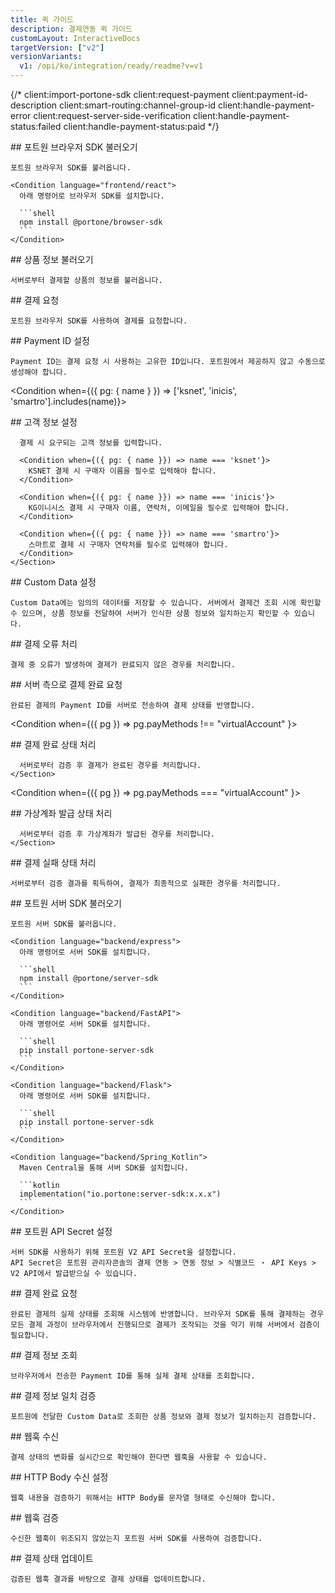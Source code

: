 ```yaml
---
title: 퀵 가이드
description: 결제연동 퀵 가이드
customLayout: InteractiveDocs
targetVersion: ["v2"]
versionVariants:
  v1: /opi/ko/integration/ready/readme?v=v1
---
```



{/* client:import-portone-sdk
client:request-payment
client:payment-id-description
client:smart-routing:channel-group-id
client:handle-payment-error
client:request-server-side-verification
client:handle-payment-status:failed
client:handle-payment-status:paid */}

<InteractiveDoc>
  <Section section="client:import-portone-sdk">
    ## 포트원 브라우저 SDK 불러오기

    포트원 브라우저 SDK를 불러옵니다.

    <Condition language="frontend/react">
      아래 명령어로 브라우저 SDK를 설치합니다.

      ```shell
      npm install @portone/browser-sdk
      ```
    </Condition>
  </Section>

  <Section section="client:fetch-item">
    ## 상품 정보 불러오기

    서버로부터 결제할 상품의 정보를 불러옵니다.
  </Section>

  <Section section="client:request-payment">
    ## 결제 요청

    포트원 브라우저 SDK를 사용하여 결제를 요청합니다.
  </Section>

  <Section section="client:payment-id">
    ## Payment ID 설정

    Payment ID는 결제 요청 시 사용하는 고유한 ID입니다. 포트원에서 제공하지 않고 수동으로 생성해야 합니다.
  </Section>

  <Condition when={({ pg: { name } }) => ['ksnet', 'inicis', 'smartro'].includes(name)}>
    <Section section="client:customer-data">
      ## 고객 정보 설정

      결제 시 요구되는 고객 정보를 입력합니다.

      <Condition when={({ pg: { name }}) => name === 'ksnet'}>
        KSNET 결제 시 구매자 이름을 필수로 입력해야 합니다.
      </Condition>

      <Condition when={({ pg: { name }}) => name === 'inicis'}>
        KG이니시스 결제 시 구매자 이름, 연락처, 이메일을 필수로 입력해야 합니다.
      </Condition>

      <Condition when={({ pg: { name }}) => name === 'smartro'}>
        스마트로 결제 시 구매자 연락처를 필수로 입력해야 합니다.
      </Condition>
    </Section>
  </Condition>

  <Section section="client:custom-data">
    ## Custom Data 설정

    Custom Data에는 임의의 데이터를 저장할 수 있습니다. 서버에서 결제건 조회 시에 확인할 수 있으며, 상품 정보를 전달하여 서버가 인식한 상품 정보와 일치하는지 확인할 수 있습니다.
  </Section>

  <Section section="client:handle-payment-error">
    ## 결제 오류 처리

    결제 중 오류가 발생하여 결제가 완료되지 않은 경우를 처리합니다.
  </Section>

  <Section section="client:request-server-side-verification">
    ## 서버 측으로 결제 완료 요청

    완료된 결제의 Payment ID를 서버로 전송하여 결제 상태를 반영합니다.
  </Section>

  <Condition when={({ pg }) => pg.payMethods !== "virtualAccount" }>
    <Section section="client:handle-payment-status:paid">
      ## 결제 완료 상태 처리

      서버로부터 검증 후 결제가 완료된 경우를 처리합니다.
    </Section>
  </Condition>

  <Condition when={({ pg }) => pg.payMethods === "virtualAccount" }>
    <Section section="client:handle-payment-status:virtual-account-issued">
      ## 가상계좌 발급 상태 처리

      서버로부터 검증 후 가상계좌가 발급된 경우를 처리합니다.
    </Section>
  </Condition>

  <Section section="client:handle-payment-status:failed">
    ## 결제 실패 상태 처리

    서버로부터 검증 결과를 획득하여, 결제가 최종적으로 실패한 경우를 처리합니다.
  </Section>

  <Section section="server:import-portone-sdk">
    ## 포트원 서버 SDK 불러오기

    포트원 서버 SDK를 불러옵니다.

    <Condition language="backend/express">
      아래 명령어로 서버 SDK를 설치합니다.

      ```shell
      npm install @portone/server-sdk
      ```
    </Condition>

    <Condition language="backend/FastAPI">
      아래 명령어로 서버 SDK를 설치합니다.

      ```shell
      pip install portone-server-sdk
      ```
    </Condition>

    <Condition language="backend/Flask">
      아래 명령어로 서버 SDK를 설치합니다.

      ```shell
      pip install portone-server-sdk
      ```
    </Condition>

    <Condition language="backend/Spring_Kotlin">
      Maven Central을 통해 서버 SDK를 설치합니다.

      ```kotlin
      implementation("io.portone:server-sdk:x.x.x")
      ```
    </Condition>
  </Section>

  <Section section="server:portone-api-secret">
    ## 포트원 API Secret 설정

    서버 SDK를 사용하기 위해 포트원 V2 API Secret을 설정합니다.
    API Secret은 포트원 관리자콘솔의 결제 연동 > 연동 정보 > 식별코드 ・ API Keys > V2 API에서 발급받으실 수 있습니다.
  </Section>

  <Section section="server:complete-payment">
    ## 결제 완료 요청

    완료된 결제의 실제 상태를 조회해 시스템에 반영합니다. 브라우저 SDK를 통해 결제하는 경우 모든 결제 과정이 브라우저에서 진행되므로 결제가 조작되는 것을 막기 위해 서버에서 검증이 필요합니다.
  </Section>

  <Section section="server:complete-payment:get-payment">
    ## 결제 정보 조회

    브라우저에서 전송한 Payment ID를 통해 실제 결제 상태를 조회합니다.
  </Section>

  <Section section="server:complete-payment:verify-payment">
    ## 결제 정보 일치 검증

    포트원에 전달한 Custom Data로 조회한 상품 정보와 결제 정보가 일치하는지 검증합니다.
  </Section>

  <Section section="server:webhook">
    ## 웹훅 수신

    결제 상태의 변화를 실시간으로 확인해야 한다면 웹훅을 사용할 수 있습니다.
  </Section>

  <Section section="server:webhook:raw-body">
    ## HTTP Body 수신 설정

    웹훅 내용을 검증하기 위해서는 HTTP Body를 문자열 형태로 수신해야 합니다.
  </Section>

  <Section section="server:webhook:verify">
    ## 웹훅 검증

    수신한 웹훅이 위조되지 않았는지 포트원 서버 SDK를 사용하여 검증합니다.
  </Section>

  <Section section="server:webhook:complete-payment">
    ## 결제 상태 업데이트

    검증된 웹훅 결과를 바탕으로 결제 상태를 업데이트합니다.
  </Section>
</InteractiveDoc>
